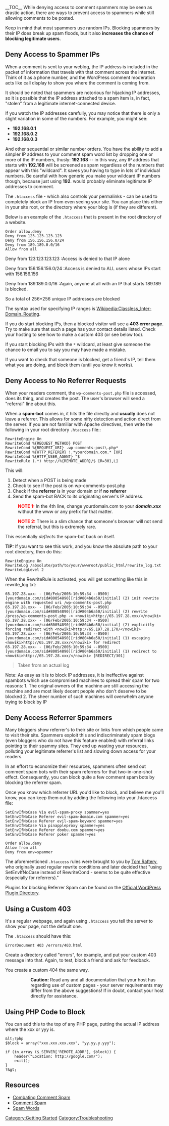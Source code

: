 __TOC__
While denying access to comment spammers may be seen as drastic action, there are ways to prevent access to spammers while still allowing comments to be posted.

Keep in mind that most spammers use random IPs.  Blocking spammers by their IP does break up spam floods, but it also '''increases the chance of blocking legitimate users'''.

== Deny Access to Spammer IPs ==
When a comment is sent to your weblog, the IP address is included in the packet of information that travels with that comment across the internet. Think of it as a phone number, and the WordPress comment moderation acts like call display to show you where the comment is coming from.

It should be noted that spammers are notorious for hijacking IP addresses, so it is possible that the IP address attached to a spam item is, in fact, "stolen" from a legitimate internet-connected device.

If you watch the IP addresses carefully, you may notice that there is only a slight variation in some of the numbers. For example, you might see:

* '''192.168.0.1'''
* '''192.168.0.2'''
* '''192.168.0.3'''

And other sequential or similar number orders. You have the ability to add a simpler IP address to your comment spam word list by dropping one or more of the IP numbers, thusly: '''192.168''' -- in this way, any IP address that starts with '''192.168''' will be screened as spam regardless of the numbers that appear with this "wildcard". It saves you having to type in lots of individual numbers. Be careful with how generic you make your wildcard IP numbers though, because just using '''192'''. would probably eliminate legitimate IP addresses to comment.

The <tt>.htaccess</tt> file - which also controls your permalinks - can be used to completely block an IP from even seeing your site. You can place this either in your site root, or the directory where your blog is (if they are different).

Below is an example of the <tt>.htaccess</tt> that is present in the root directory of a website.

<pre>
Order allow,deny
Deny from 123.123.123.123
Deny from 156.156.156.0/24
Deny from 189.189.0.0/16
Allow from all
</pre>

;Deny from 123.123.123.123 :Access is denied to that IP alone

;Deny from 156.156.156.0/24 :Access is denied to ALL users whose IPs start with 156.156.156

;Deny from 189.189.0.0/16 :Again, anyone at all with an IP that starts 189.189 is blocked.
So a total of 256*256 unique IP addresses are blocked

The syntax used for specifying IP ranges is [[Wikipedia:Classless_Inter-Domain_Routing]].

If you do start blocking IPs, then a blocked visitor will see a '''403 error page'''. Try to make sure that such a page has your contact details listed. Check your hosting to see how to make a custom 403 (or see below too).

If you start blocking IPs with the <tt>*</tt> wildcard, at least give someone the chance to email you to say you may have made a mistake.

If you want to check that someone is blocked, get a friend's IP, tell them what you are doing, and block them (until you know it works).

== Deny Access to No Referrer Requests ==
When your readers comment, the <tt>wp-comments-post.php</tt> file is accessed, does its thing, and creates the post. The user's browser will send a "referral" line about this.

When a '''spam-bot''' comes in, it hits the file directly and '''usually''' does not leave a referrer. This allows for some nifty detection and action direct from the server. If you are not familiar with Apache directives, then write the following in your root directory <tt>.htaccess</tt> file::

<pre>RewriteEngine On
RewriteCond %{REQUEST_METHOD} POST
RewriteCond %{REQUEST_URI} .wp-comments-post\.php*
RewriteCond %{HTTP_REFERER} !.*yourdomain.com.* [OR]
RewriteCond %{HTTP_USER_AGENT} ^$
RewriteRule (.*) http://%{REMOTE_ADDR}/$ [R=301,L]</pre>

This will:
# Detect when a POST is being made
# Check to see if the post is on wp-comments-post.php
# Check if the '''referrer''' is in your domain or if '''no referrer'''
# Send the spam-bot BACK to its originating server's IP address.

:<strong style="color:RED;">NOTE 1:</strong> In the 4th line, change yourdomain.com to your '''<em>domain.xxx</em>''' without the www or any prefix for that matter.

:<strong style="color:RED;">NOTE 2:</strong> There is a slim chance that someone's browser will not send the referral, but this is extremely rare.

This essentially <em>deflects</em> the spam-bot back on itself.

<strong>TIP:</strong> If you want to see this work, and you know the absolute path to your root directory, then do this:

<pre>RewriteEngine On
RewriteLog /absolute/path/to/your/wwwroot/public_html/rewrite_log.txt
RewriteLogLevel 2</pre>
When the RewriteRule is activated, you will get something like this in rewrite_log.txt:
<pre style="margin-bottom:0px">
65.197.28.xxx- - [06/Feb/2005:10:59:34 --0500] [yourdomain.com/sid#80054890][rid#804b6a50/initial] (2) init rewrite engine with requested uri /wp-comments-post.php
65.197.28.xxx- - [06/Feb/2005:10:59:34 --0500] [yourdomain.com/sid#80054890][rid#804b6a50/initial] (2) rewrite /press/wp-comments-post.php -> <nowiki>http://65.197.28.xxx/</nowiki>
65.197.28.xxx- - [06/Feb/2005:10:59:34 --0500] [yourdomain.com/sid#80054890][rid#804b6a50/initial] (2) explicitly forcing redirect with <nowiki>http://65.197.28.170/</nowiki>
65.197.28.xxx- - [06/Feb/2005:10:59:34 --0500] [yourdomain.com/sid#80054890][rid#804b6a50/initial] (1) escaping <nowiki>http://65.197.28.xxx/</nowiki> for redirect
65.197.28.xxx- - [06/Feb/2005:10:59:34 --0500] [yourdomain.com/sid#80054890][rid#804b6a50/initial] (1) redirect to <nowiki>http://65.197.28.xxx/</nowiki> [REDIRECT/301]</pre>
<blockquote style="margin-top:0px;font-size:90%;">Taken from an actual log</blockquote>

Note: As easy as it is to block IP addresses, it is ineffective against spambots which use compromised machines to spread their spam for two reasons:
1. The original owners of the machine are still accessing the machine and are most likely decent people who don't deserve to be blocked
2. The sheer number of such machines will overwhelm anyone trying to block by IP

== Deny Access Referrer Spammers ==
Many bloggers show referrer's to their site or links from which people came to visit their site. Spammers exploit this and indiscriminately spam blogs (even bloggers who do not have this feature enabled) with referral links pointing to their spammy sites. They end up wasting your resources, polluting your legitimate referrer's list and slowing down access for your readers.

In an effort to economize their resources, spammers often send out comment spam bots with their spam referrers for that two-in-one-shot effect.  Consequently, you can block quite a few comment spam bots by blocking the referrer spam.

Once you know which referrer URL you'd like to block, and believe me you'll know, you can keep them out by adding the following into your .htaccess file:

<pre>
SetEnvIfNoCase Via evil-spam-proxy spammer=yes
SetEnvIfNoCase Referer evil-spam-domain.com spammer=yes
SetEnvIfNoCase Referer evil-spam-keyword spammer=yes
SetEnvIfNoCase Via pinappleproxy spammer=yes
SetEnvIfNoCase Referer doobu.com spammer=yes
SetEnvIfNoCase Referer poker spammer=yes

Order allow,deny
Allow from all
Deny from env=spammer
</pre>

The aforementioned <tt>.htaccess</tt> rules were brought to you by [http://www.tomrafteryit.net/using-htaccess-to-minimise-comment-and-referrer-spam/ Tom Raftery], who originally used regular rewrite conditions and later decided that "using SetEnvIfNoCase instead of RewriteCond - seems to be quite effective (especially for referrers)." 

Plugins for blocking Referrer Spam can be found on the [http://wordpress.org/extend/plugins/ Official WordPress Plugin Directory].

== Using a Custom 403 ==
It's a regular webpage, and again using <tt>.htaccess</tt> you tell the server to show your page, not the default one.

The <tt>.htaccess</tt> should have this:

<pre>ErrorDocument 403 /errors/403.html</pre>

Create a directory called "errors", for example,  and put your custom 403 message into that.
Again, to test, block a friend and ask for feedback.

You create a custom 404 the same way.

::'''Caution:''' Read any and all documentation that your host has regarding use of custom pages - your server requirements may differ from the above suggestions! If in doubt, contact your host directly for assistance.

== Using PHP Code to Block==
You can add this to the top of any PHP page, putting the actual IP address where the xxx or yyy is.

<pre>
&lt;?php
$block = array("xxx.xxx.xxx.xxx", "yy.yy.y.yyy");

if (in_array ($_SERVER['REMOTE_ADDR'], $block)) {
    header("Location: http://google.com/");
    exit();
}
?&gt;
</pre>

== Resources ==
* [[Combating Comment Spam]]
* [[Comment Spam]]
* [[Spam Words]]


[[Category:Getting Started]]
[[Category:Troubleshooting]]